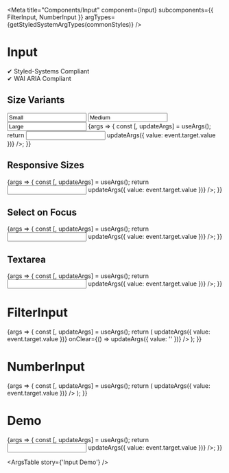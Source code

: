 

<Meta
	title="Components/Input"
	component={Input}
	subcomponents={{ FilterInput, NumberInput }}
	argTypes={getStyledSystemArgTypes(commonStyles)}
/>

# Input

✔ Styled-Systems Compliant  
✔ WAI ARIA Compliant

## Size Variants

<Stack spacing={3}>
	<Input variant="small" value="Small" />
	<Input variant="medium" value="Medium" />
	<Input variant="large" value="Large" />
</Stack>

<Canvas>
	<Story
		name="Input Sizes"
		argTypes={resetArgTypes}
		args={{ value: 'Washington', variant: 'small' }}
	>
		{args => {
			const [, updateArgs] = useArgs();
			return <Input {...args} onChange={event => updateArgs({ value: event.target.value })} />;
		}}
	</Story>
</Canvas>

## Responsive Sizes

<Canvas>
	<Story
		name="Input"
		argTypes={{
			...resetArgTypes,
			variant: {
				control: {
					type: 'array',
					separator: ',',
				},
			},
		}}
		args={{ value: 'Washington', variant: ['medium', 'small'] }}
	>
		{args => {
			const [, updateArgs] = useArgs();
			return <Input {...args} onChange={event => updateArgs({ value: event.target.value })} />;
		}}
	</Story>
</Canvas>

## Select on Focus

<Canvas>
	<Story
		name="Select on Focus"
		argTypes={resetArgTypes}
		args={{ value: 'Washington', variant: 'small', selectOnFocus: true }}
	>
		{args => {
			const [, updateArgs] = useArgs();
			return <Input {...args} onChange={event => updateArgs({ value: event.target.value })} />;
		}}
	</Story>
</Canvas>

## Textarea

<Canvas>
	<Story name="Textarea" argTypes={resetArgTypes} args={{ value: 'Washington', textarea: true }}>
		{args => {
			const [, updateArgs] = useArgs();
			return <Input {...args} onChange={event => updateArgs({ value: event.target.value })} />;
		}}
	</Story>
</Canvas>

# FilterInput

<Canvas>
	<Story name="Filter Input" args={{ value: 'Washington', variant: 'medium', placeholder: 'Find' }}>
		{args => {
			const [, updateArgs] = useArgs();
			return (
				<FilterInput
					{...args}
					onChange={event => updateArgs({ value: event.target.value })}
					onClear={() => updateArgs({ value: '' })}
				/>
			);
		}}
	</Story>
</Canvas>

# NumberInput

<Canvas>
	<Story
		name="Number Input"
		args={{ value: 'Washington', variant: 'medium', min: 0, max: 100, value: 42 }}
	>
		{args => {
			const [, updateArgs] = useArgs();
			return (
				<NumberInput {...args} onChange={event => updateArgs({ value: event.target.value })} />
			);
		}}
	</Story>
</Canvas>

# Demo

<Canvas>
	<Story name="Input Demo" args={{ value: 'Washington', variant: 'small' }}>
		{args => {
			const [, updateArgs] = useArgs();
			return <Input {...args} onChange={event => updateArgs({ value: event.target.value })} />;
		}}
	</Story>
</Canvas>

<ArgsTable story={'Input Demo'} />
